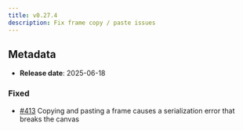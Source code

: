```yaml
---
title: v0.27.4
description: Fix frame copy / paste issues
---
```


## Metadata

- **Release date**: 2025-06-18

### Fixed

- [#413](https://github.com/InditexTech/weavejs/issues/413) Copying and pasting a frame causes a serialization error that breaks the canvas
